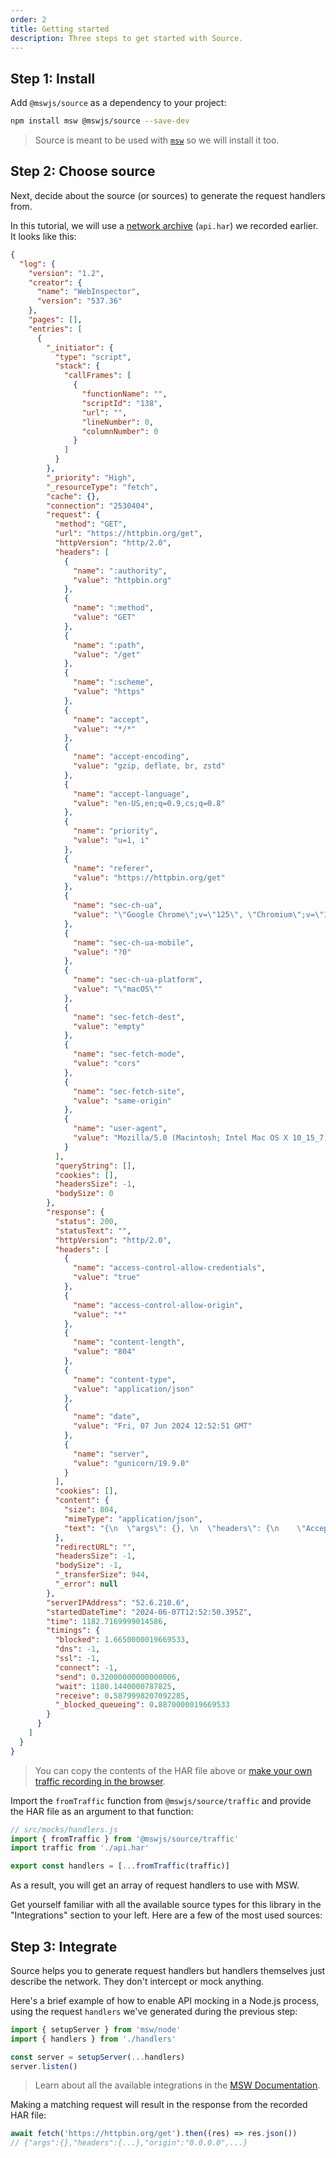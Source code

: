 ```yaml
---
order: 2
title: Getting started
description: Three steps to get started with Source.
---
```


## Step 1: Install

Add `@mswjs/source` as a dependency to your project:

```sh
npm install msw @mswjs/source --save-dev
```

> Source is meant to be used with [`msw`](https://mswjs.io/) so we will install it too.

## Step 2: Choose source

Next, decide about the source (or sources) to generate the request handlers from.

In this tutorial, we will use a [network archive](<https://en.wikipedia.org/wiki/HAR_(file_format)>) (`api.har`) we recorded earlier. It looks like this:

```json
{
  "log": {
    "version": "1.2",
    "creator": {
      "name": "WebInspector",
      "version": "537.36"
    },
    "pages": [],
    "entries": [
      {
        "_initiator": {
          "type": "script",
          "stack": {
            "callFrames": [
              {
                "functionName": "",
                "scriptId": "138",
                "url": "",
                "lineNumber": 0,
                "columnNumber": 0
              }
            ]
          }
        },
        "_priority": "High",
        "_resourceType": "fetch",
        "cache": {},
        "connection": "2530404",
        "request": {
          "method": "GET",
          "url": "https://httpbin.org/get",
          "httpVersion": "http/2.0",
          "headers": [
            {
              "name": ":authority",
              "value": "httpbin.org"
            },
            {
              "name": ":method",
              "value": "GET"
            },
            {
              "name": ":path",
              "value": "/get"
            },
            {
              "name": ":scheme",
              "value": "https"
            },
            {
              "name": "accept",
              "value": "*/*"
            },
            {
              "name": "accept-encoding",
              "value": "gzip, deflate, br, zstd"
            },
            {
              "name": "accept-language",
              "value": "en-US,en;q=0.9,cs;q=0.8"
            },
            {
              "name": "priority",
              "value": "u=1, i"
            },
            {
              "name": "referer",
              "value": "https://httpbin.org/get"
            },
            {
              "name": "sec-ch-ua",
              "value": "\"Google Chrome\";v=\"125\", \"Chromium\";v=\"125\", \"Not.A/Brand\";v=\"24\""
            },
            {
              "name": "sec-ch-ua-mobile",
              "value": "?0"
            },
            {
              "name": "sec-ch-ua-platform",
              "value": "\"macOS\""
            },
            {
              "name": "sec-fetch-dest",
              "value": "empty"
            },
            {
              "name": "sec-fetch-mode",
              "value": "cors"
            },
            {
              "name": "sec-fetch-site",
              "value": "same-origin"
            },
            {
              "name": "user-agent",
              "value": "Mozilla/5.0 (Macintosh; Intel Mac OS X 10_15_7) AppleWebKit/537.36 (KHTML, like Gecko) Chrome/125.0.0.0 Safari/537.36"
            }
          ],
          "queryString": [],
          "cookies": [],
          "headersSize": -1,
          "bodySize": 0
        },
        "response": {
          "status": 200,
          "statusText": "",
          "httpVersion": "http/2.0",
          "headers": [
            {
              "name": "access-control-allow-credentials",
              "value": "true"
            },
            {
              "name": "access-control-allow-origin",
              "value": "*"
            },
            {
              "name": "content-length",
              "value": "804"
            },
            {
              "name": "content-type",
              "value": "application/json"
            },
            {
              "name": "date",
              "value": "Fri, 07 Jun 2024 12:52:51 GMT"
            },
            {
              "name": "server",
              "value": "gunicorn/19.9.0"
            }
          ],
          "cookies": [],
          "content": {
            "size": 804,
            "mimeType": "application/json",
            "text": "{\n  \"args\": {}, \n  \"headers\": {\n    \"Accept\": \"*/*\", \n    \"Accept-Encoding\": \"gzip, deflate, br, zstd\", \n    \"Accept-Language\": \"en-US,en;q=0.9,cs;q=0.8\", \n    \"Host\": \"httpbin.org\", \n    \"Priority\": \"u=1, i\", \n    \"Referer\": \"https://httpbin.org/get\", \n    \"Sec-Ch-Ua\": \"\\\"Google Chrome\\\";v=\\\"125\\\", \\\"Chromium\\\";v=\\\"125\\\", \\\"Not.A/Brand\\\";v=\\\"24\\\"\", \n    \"Sec-Ch-Ua-Mobile\": \"?0\", \n    \"Sec-Ch-Ua-Platform\": \"\\\"macOS\\\"\", \n    \"Sec-Fetch-Dest\": \"empty\", \n    \"Sec-Fetch-Mode\": \"cors\", \n    \"Sec-Fetch-Site\": \"same-origin\", \n    \"User-Agent\": \"Mozilla/5.0 (Macintosh; Intel Mac OS X 10_15_7) AppleWebKit/537.36 (KHTML, like Gecko) Chrome/125.0.0.0 Safari/537.36\", \n    \"X-Amzn-Trace-Id\": \"Root=1-666302a2-76683e484e937293732e9808\"\n  }, \n  \"origin\": \"0.0.0.0\", \n  \"url\": \"https://httpbin.org/get\"\n}\n"
          },
          "redirectURL": "",
          "headersSize": -1,
          "bodySize": -1,
          "_transferSize": 944,
          "_error": null
        },
        "serverIPAddress": "52.6.210.6",
        "startedDateTime": "2024-06-07T12:52:50.395Z",
        "time": 1182.7169999014586,
        "timings": {
          "blocked": 1.6650000019669533,
          "dns": -1,
          "ssl": -1,
          "connect": -1,
          "send": 0.32000000000000006,
          "wait": 1180.1440000787825,
          "receive": 0.5879998207092285,
          "_blocked_queueing": 0.8870000019669533
        }
      }
    ]
  }
}
```

> You can copy the contents of the HAR file above or [make your own traffic recording in the browser](/docs/recipes/recording-har).

Import the `fromTraffic` function from `@mswjs/source/traffic` and provide the HAR file as an argument to that function:

```js {3} /fromTraffic/
// src/mocks/handlers.js
import { fromTraffic } from '@mswjs/source/traffic'
import traffic from './api.har'

export const handlers = [...fromTraffic(traffic)]
```

As a result, you will get an array of request handlers to use with MSW.

Get yourself familiar with all the available source types for this library in the "Integrations" section to your left. Here are a few of the most used sources:


<div className="md:grid md:grid-cols-2 md:gap-5">
  <PageCard
    icon={GlobeAltIcon}
    url="/docs/integrations/har"
    title="Network archive (HAR)"
    description="Generate request handlers from HAR files."
  />
  <PageCard
    icon={DocumentTextIcon}
    url="/docs/integrations/open-api"
    title="OpenAPI specification"
    description="Generate request handlers from OpenAPI documents."
  />
</div>

## Step 3: Integrate

Source helps you to generate request handlers but handlers themselves just describe the network. They don't intercept or mock anything.

Here's a brief example of how to enable API mocking in a Node.js process, using the request `handlers` we've generated during the previous step:

```js {2,4}
import { setupServer } from 'msw/node'
import { handlers } from './handlers'

const server = setupServer(...handlers)
server.listen()
```

> Learn about all the available integrations in the [MSW Documentation](https://mswjs.io/docs/).

Making a matching request will result in the response from the recorded HAR file:

```js
await fetch('https://httpbin.org/get').then((res) => res.json())
// {"args":{},"headers":{...},"origin":"0.0.0.0",...}
```
